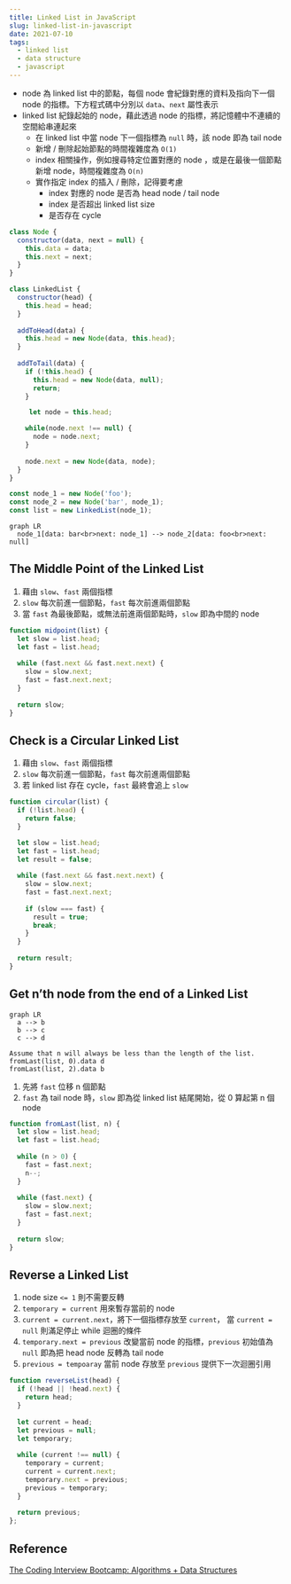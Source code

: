 ```yaml
---
title: Linked List in JavaScript
slug: linked-list-in-javascript
date: 2021-07-10
tags:
  - linked list
  - data structure
  - javascript
---
```


- node 為 linked list 中的節點，每個 node 會紀錄對應的資料及指向下一個 node 的指標。下方程式碼中分別以 `data`、`next` 屬性表示
- linked list 紀錄起始的 node，藉此透過 node 的指標，將記憶體中不連續的空間給串連起來
  - 在 linked list 中當 node 下一個指標為 `null` 時，該 node 即為 tail node
  - 新增 / 刪除起始節點的時間複雜度為 `O(1)`
  - index 相關操作，例如搜尋特定位置對應的 node ，或是在最後一個節點新增 node，時間複雜度為 `O(n)`
  - 實作指定 index 的插入 / 刪除，記得要考慮
    - index 對應的 node 是否為 head node / tail node
    - index 是否超出 linked list size
    - 是否存在 cycle

```js
class Node {
  constructor(data, next = null) {
    this.data = data;
    this.next = next;
  }
}

class LinkedList {
  constructor(head) {
    this.head = head;
  }
  
  addToHead(data) {
    this.head = new Node(data, this.head);
  }
  
  addToTail(data) {
    if (!this.head) {
      this.head = new Node(data, null);
      return;
    }

     let node = this.head;

    while(node.next !== null) {
      node = node.next;
    }
    
    node.next = new Node(data, node);
  }
}

const node_1 = new Node('foo');
const node_2 = new Node('bar', node_1);
const list = new LinkedList(node_1);
```

```mermaid
graph LR
  node_1[data: bar<br>next: node_1] --> node_2[data: foo<br>next: null]
```

## The Middle Point of the Linked List

1. 藉由 `slow`、`fast` 兩個指標
1. `slow` 每次前進一個節點，`fast` 每次前進兩個節點
1. 當 `fast` 為最後節點，或無法前進兩個節點時，`slow` 即為中間的 node 

```js
function midpoint(list) {
  let slow = list.head;
  let fast = list.head;
  
  while (fast.next && fast.next.next) {
    slow = slow.next;
    fast = fast.next.next;
  }
  
  return slow;
}
```

## Check is a Circular Linked List

1. 藉由 `slow`、`fast` 兩個指標
1. `slow` 每次前進一個節點，`fast` 每次前進兩個節點
1. 若 linked list 存在 cycle，`fast` 最終會追上 `slow`

```js
function circular(list) {
  if (!list.head) {
    return false;
  }

  let slow = list.head;
  let fast = list.head;
  let result = false;
  
  while (fast.next && fast.next.next) {
    slow = slow.next;
    fast = fast.next.next;
    
    if (slow === fast) {
      result = true;
      break;
    }
  }
  
  return result;
}
```

## Get n’th node from the end of a Linked List

```mermaid
graph LR
  a --> b
  b --> c
  c --> d
```

```
Assume that n will always be less than the length of the list.
fromLast(list, 0).data d
fromLast(list, 2).data b
```

1. 先將 `fast` 位移 n 個節點
1. `fast` 為 tail node 時，`slow` 即為從 linked list 結尾開始，從 0 算起第 n 個 node

```js
function fromLast(list, n) {
  let slow = list.head;
  let fast = list.head;
  
  while (n > 0) {
    fast = fast.next;
    n--;
  }
  
  while (fast.next) {
    slow = slow.next;
    fast = fast.next;
  }
  
  return slow;
}
```

## Reverse a Linked List

1. node size `<= 1` 則不需要反轉
1. `temporary = current` 用來暫存當前的 node
1. `current = current.next`，將下一個指標存放至 `current`， 當 `current = null` 則滿足停止 while 迴圈的條件
1. `temporary.next = previous` 改變當前 node 的指標，`previous` 初始值為 `null` 即為把 head node 反轉為 tail node
1. `previous = tempoaray` 當前 node 存放至 `previous` 提供下一次迴圈引用

```js
function reverseList(head) {
  if (!head || !head.next) {
    return head;
  }
  
  let current = head;
  let previous = null;
  let temporary;
  
  while (current !== null) {
    temporary = current;
    current = current.next;
    temporary.next = previous;
    previous = temporary;
  }
  
  return previous;
};
```

## Reference

[The Coding Interview Bootcamp: Algorithms + Data Structures](https://www.udemy.com/course/coding-interview-bootcamp-algorithms-and-data-structure/)
